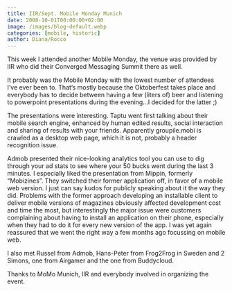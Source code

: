 ```yaml
---
title: IIR/Sept. Mobile Monday Munich
date: 2008-10-01T00:00:00+02:00
image: /images/blog-default.webp
categories: [mobile, historic]
author: Diana/Rocco
---
```


<div class="entry-content">
This week I attended another Mobile Monday, the venue was provided by IIR who did their Converged Messaging Summit there as well.



It probably was the Mobile Monday with the lowest number of attendees I’ve ever been to. That’s mostly because the Oktoberfest takes place and everybody has to decide between having a few (liters of) beer and listening to powerpoint presentations during the evening...I decided for the latter ;)



The presentations were interesting. Taptu went first talking about their mobile search engine, enhanced by human edited results, social interaction and sharing of results with your friends. Apparently groupile.mobi is crawled as a desktop web page, which it is not, probably a header recognition issue.

Admob presented their nice-looking analytics tool you can use to dig through your ad stats to see where your 50 bucks went during the last 3 minutes. I especially liked the presentation from Mippin, formerly “Mobizines”. They switched their former application off, in favor of a mobile web version. I just can say kudos for publicly speaking about it the way they did. Problems with the former approach developing an installable client to deliver mobile versions of magazines obviously affected development cost and time the most, but interestingly the major issue were customers complaining about having to install an application on their phone, especially when they had to do it for every new version of the app. I was yet again reassured that we went the right way a few months ago focussing on mobile web.



I also met Russel from Admob, Hans-Peter from Frog2Frog in Sweden and 2 Simons, one from Airgamer and the one from Buddycloud.



Thanks to MoMo Munich, IIR and everybody involved in organizing the event.
</div>

